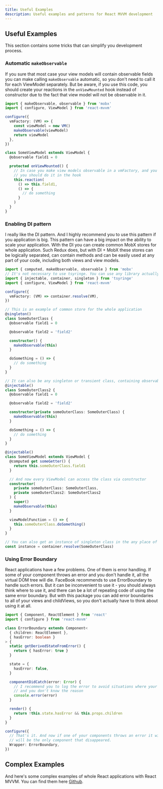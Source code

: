 ```yaml
---
title: Useful Examples
description: Useful examples and patterns for React MVVM development
---
```


## Useful Examples

This section contains some tricks that can simplify you development process.

### Automatic `makeObservable`

If you sure that most case your view models will contain observable fields you can make calling `makeObservable` automatic, so you don't need to call it for each ViewModel separately. But be aware, if you use this code, you should create your reactions in the `onViewMounted` hook instead of constructor due to the fact that view model will not be observable in it.

```typescript
import { makeObservable, observable } from 'mobx'
import { configure, ViewModel } from 'react-mvvm'

configure({
  vmFactory: (VM) => {
    const viewModel = new VM()
    makeObservable(viewModel)
    return viewModel
  },
})

class SomeViewModel extends ViewModel {
  @observable field1 = 0

  protected onViewMounted() {
    // In case you make view models observable in a vmFactory, and you want to create reactions,
    // you should do it in the hook
    this.reaction(
      () => this.field1,
      () => {
        // do something
      }
    )
  }
}
```

### Enabling DI pattern

I really like the DI pattern. And I highly recommend you to use this pattern if you application is big. This pattern can have a big impact on the ability to scale your application. With the DI you can create common MobX stores for whole application. Such Redux does, but with DI + MobX these stores can be logically separated, can contain methods and can be easily used at any part of your code, including both views and view models.

```typescript
import { computed, makeObservable, observable } from 'mobx'
// It's not necessary to use tsyringe. You can use any library actually
import { injectable, container, singleton } from 'tsyringe'
import { configure, ViewModel } from 'react-mvvm'

configure({
  vmFactory: (VM) => container.resolve(VM),
})

// This is an example of common store for the whole application
@singleton()
class SomeOuterClass {
  @observable field1 = 0

  @observable field2 = 'field2'

  constructor() {
    makeObservable(this)
  }

  doSomething = () => {
    // do something
  }
}

// It can also be any singleton or transient class, containing observable fields is not necessary
@injectable()
class SomeOuterClass2 {
  @observable field1 = 0

  @observable field2 = 'field2'

  constructor(private someOuterClass: SomeOuterClass) {
    makeObservable(this)
  }

  doSomething = () => {
    // do something
  }
}

@injectable()
class SomeViewModel extends ViewModel {
  @computed get someGetter() {
    return this.someOuterClass.field1
  }

  // And now every ViewModel can access the class via constructor
  constructor(
    private someOuterClass: SomeOuterClass,
    private someOuterClass2: SomeOuterClass2
  ) {
    super()
    makeObservable(this)
  }

  viewModelFunction = () => {
    this.someOuterClass.doSomething()
  }
}

// You can also get an instance of singleton class in the any place of your code
const instance = container.resolve(SomeOuterClass)
```

### Using Error Boundary

React applications have a few problems. One of them is error handling. If some of your component throws an error and you don't handle it, all the virtual DOM tree will die. FaceBook recommends to use ErrorBoundary to handle such errors. But it can be inconvenient to use it - you should always think where to use it, and there can be a lot of repeating code of using the same error boundary. But with this package you can add error boundaries to all of your views and childViews, so you don't actually have to think about using it at all.

```typescript
import { Component, ReactElement } from 'react'
import { configure } from 'react-mvvm'

class ErrorBoundary extends Component<
  { children: ReactElement },
  { hasError: boolean }
> {
  static getDerivedStateFromError() {
    return { hasError: true }
  }

  state = {
    hasError: false,
  }

  componentDidCatch(error: Error) {
    // I recommend you to log the error to avoid situations where your content is disappeared,
    // and you don't know the reason
    console.error(error)
  }

  render() {
    return !this.state.hasError && this.props.children
  }
}

configure({
  // That's it. And now if one of your components throws an error it will just disappear. At it
  // will be the only component that disappeared.
  Wrapper: ErrorBoundary,
})
```

## Complex Examples

And here's some complex examples of whole React applications with React MVVM. You can find them here [Github](https://github.com/beautyfree/react-mvvm/tree/master/examples).
